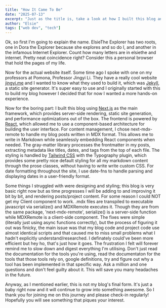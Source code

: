 ```yaml
---
title: "How It Came To Be"
date: "2025-07-13"
excerpt: "Just as the title is, take a look at how I built this blog and the choices I made."
author: "Elsie"
tags: ["web dev", "tech"]
---
```


Ok, so first I'm going to explain the name. ElsieThe Explorer has two roots, one in Dora the Explorer because she explores and so do I, and another in the infamous Internet Explorer. Count how many letters are in elsiethe and internet. Pretty neat coincidence right? Consider this a personal browser that hold the pages of my life.

Now for the actual website itself. Some time ago I spoke with one on my professors at Pomona, Professor Jingyi Li. They have a really cool website [jingyi.me](https://jingyi.me) and I wanted to know what they used to build it, which was [Jekyll](https://jekyllrb.com), a static site generator. It's super easy to use and I originally started with this to build my blog however I decided that for now I wanted a more hands-on experience.

Now for the boring part: I built this blog using [Next.js](https://nextjs.org) as the main framework, which provides server-side rendering, static site generation, and performance optimizations out of the box. The frontend is powered by [React](https://react.dev), which allowed me to use a component-based architecture for building the user interface.
For content management, I chose next-mdx-remote to handle my blog posts written in MDX format. This allows me to write in Markdown while seamlessly embedding React components when needed. The gray-matter library processes the frontmatter in my posts, extracting metadata like titles, dates, and tags from the top of each file.
The styling is handled by [Tailwind CSS](https://tailwindcss.com) with the Typography plugin, which provides some pretty nice default styling for all my markdown content through the prose classes, without having to write write custom CSS. For date formatting throughout the site, I use date-fns to handle parsing and displaying dates in a user-friendly format.

Some things I struggled with were designing and styling; this blog is very basic right now but as time progresses I will be adding to and improving it bit by bit, and rendering posts/project content. For some reason I could NOT get my Client component to work. .mdx files are transpiled to executable javascript via serialize() and MDXRemote executes it. Though they are from the same package, 'next-mdx-remote', serialize() is a server-side function while MDXRemote is a client-side component. The fixes were simple (literally just using async functions correctly), but the process of figuring it out was finicky, the main issue was that my blog code and project code use almost identical scripts and that caused me to miss small problems what I hadn't explicitly understand/researched. I definately could've been more efficient but hey ho, that's just how it goes. The frustration I felt will forever remind me to slow down and digest everything I'm utilising. Don't just read the documentation for the tools you're using, read the documentaton for the tools that those tools rely on, google definitions, try and figure out why a tool has been implemented in that specific way. Ask a million and one questions and don't feel guilty about it. This will save you many headaches in the future.

Anyway, as I mentioned earlier, this is not my blog's final form. It's just a baby right now and it will continue to grow into something awesome. So I thank you for joining me on this journey and please check-in regularly! Hopefully you will see something that piques your interest.